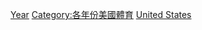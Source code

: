 
[[Category:美國動力運動|Year]]
[[Category:各年份美國體育|Category:各年份美國體育]]
[[Category:各年份各國動力運動|United States]]